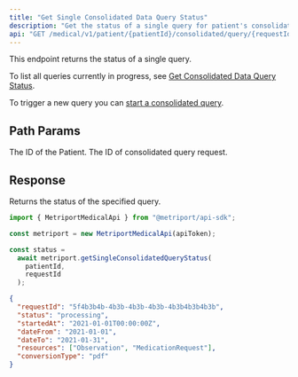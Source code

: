 ```yaml
---
title: "Get Single Consolidated Data Query Status"
description: "Get the status of a single query for patient's consolidated data."
api: "GET /medical/v1/patient/{patientId}/consolidated/query/{requestId}"
---
```


This endpoint returns the status of a single query.

To list all queries currently in progress, see
[Get Consolidated Data Query Status](/medical-api/api-reference/fhir/consolidated-data-query-get).

To trigger a new query you can
[start a consolidated query](/medical-api/api-reference/fhir/consolidated-data-query-post).

## Path Params

<ParamField path="patientId" type="string" required>
  The ID of the Patient.
</ParamField>

<ParamField path="requestId" type="string" required>
  The ID of consolidated query request.
</ParamField>

## Response

Returns the status of the specified query.

<ResponseExample>

```javascript Metriport SDK
import { MetriportMedicalApi } from "@metriport/api-sdk";

const metriport = new MetriportMedicalApi(apiToken);

const status =
  await metriport.getSingleConsolidatedQueryStatus(
    patientId,
    requestId
  );
```

</ResponseExample>

<Snippet file="consolidated-query.mdx" />

```json
{
  "requestId": "5f4b3b4b-4b3b-4b3b-4b3b-4b3b4b3b4b3b",
  "status": "processing",
  "startedAt": "2021-01-01T00:00:00Z",
  "dateFrom": "2021-01-01",
  "dateTo": "2021-01-31",
  "resources": ["Observation", "MedicationRequest"],
  "conversionType": "pdf"
}
```
